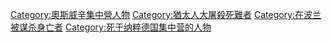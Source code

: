 [[Category:奧斯威辛集中營人物|Category:奧斯威辛集中營人物]]
[[Category:猶太人大屠殺死難者|Category:猶太人大屠殺死難者]]
[[Category:在波兰被谋杀身亡者|Category:在波兰被谋杀身亡者]]
[[Category:死于纳粹德国集中营的人物|Category:死于纳粹德国集中营的人物]]